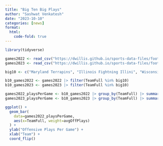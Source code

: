 ```yaml
---
title: "Big Ten Big Plays"
author: "Sashwat Venkatesh"
date: "2023-10-10"
categories: [news]
format:
  html:
    code-fold: true
---
```


```r
library(tidyverse)
```

```r
games2022 <- read_csv("https://dwillis.github.io/sports-data-files/footballlogs22.csv")
games2023 <- read_csv("https://dwillis.github.io/sports-data-files/footballlogs23.csv")

big10 <- c("Maryland Terrapins", "Illinois Fightning Illini", "Wisconsin Badgers", "Michigan State Spartans", "Michigan Wolverines", "Indiana Hoosiers", "Ohio State Buckeyes", "Penn State Nittany Lions", "Rutgers Scarlet Knights", "Iowa Hawkeyes", "Minnesota Golden Gophers", "Nebraska Cornhuskers", "Northwestern Wildcats", "Purdue Boilermakers")

b10_games2022 <- games2022 |> filter(TeamFull %in% big10)
b10_games2023 <- games2023 |> filter(TeamFull %in% big10)

games2022_playsPerGame <- b10_games2022 |> group_by(TeamFull) |> summarize(avgOffPlays = sum(OffensivePlays)/n()) |> arrange(desc(avgOffPlays))
games2023_playsPerGame <- b10_games2023 |> group_by(TeamFull) |> summarize(avgOffPlays = sum(OffensivePlays)/n())

ggplot() + 
  geom_bar(
    data=games2022_playsPerGame, 
    aes(x=TeamFull, weight=avgOffPlays)
  ) +
  ylab("Offensive Plays Per Game") +
  xlab("Team") +
  coord_flip()

```

